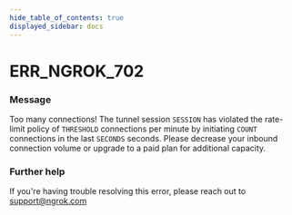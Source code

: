 ```yaml
---
hide_table_of_contents: true
displayed_sidebar: docs
---
```



# ERR_NGROK_702

### Message

Too many connections! The tunnel session `SESSION` has violated the rate-limit policy of `THRESHOLD` connections per minute by initiating `COUNT` connections in the last `SECONDS` seconds. Please decrease your inbound connection volume or upgrade to a paid plan for additional capacity.

<ErrorDetails error="err_ngrok_702" />

### Further help

If you're having trouble resolving this error, please reach out to [support@ngrok.com](mailto:support@ngrok.com?subject=Help%20with%20ERR_NGROK_702)

